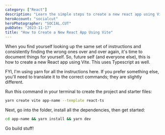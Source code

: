 ```yaml
---
category: ["React"]
description: "Learn the simple steps to create a new react app using Vite and Typescript."
heroAccount: "socialcut"
heroPhotographer: "SOCIAL.CUT"
pubDate: "2023-11-17"
title: "How to Create a New React App Using Vite"
---
```


When you find yourself looking up the same set of instructions and consistently finding the wrong ones over and over again, it's time to document things for yourself. So, future self (and everyone else), this is how to create a new React app using Vite. This uses Typescript as well.

FYI, I'm using yarn for all the instructions here. If you prefer something else, you'll need to translate it to the correct commands; they are slightly different.

Run this command in your terminal to create the project and starter files:

```bash
yarn create vite app-name --template react-ts
```

Next, go into the folder, install all the dependencies, then get started:

```bash
cd app-name && yarn install && yarn dev
```

Go build stuff!
